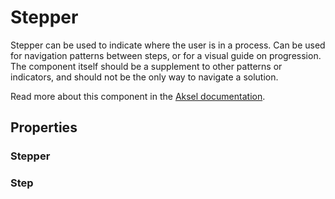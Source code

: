


<Meta of={Stepper} />

# Stepper

Stepper can be used to indicate where the user is in a process. Can be used for navigation patterns between steps, or for a visual guide on progression. The component itself should be a supplement to other patterns or indicators, and should not be the only way to navigate a solution.

Read more about this component in the [Aksel documentation](https://aksel.nav.no/komponenter/core/stepper).

<Primary />

## Properties

### Stepper

<Controls />

### Step

<ArgTypes of={Step} />

<Stories includePrimary={false} />
